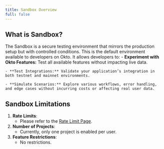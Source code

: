 ```yaml
---
title: Sandbox Overview
full: false
---
```


## What is Sandbox?

The Sandbox is a secure testing environment that mirrors the production setup but with controlled conditions. This is the default environment available to developers on Okto. It allows developers to:
    - **Experiment with Okto Features:** Test all available features without impacting live data.

    - **Test Integrations:** Validate your application’s integration in both testnet and mainnet environments.

    - **Simulate Scenarios:** Explore various workflows, error handling, and edge cases without incurring costs or affecting real user data.



## Sandbox Limitations

1. **Rate Limits**:  
    - Please refer to the [Rate Limit Page](/docs/developer-admin-dashboard/okto-environments/rate-limits).
2. **Number of Projects**:  
    - Currently, only one project is enabled per user.
3. **Feature Restrictions**:  
    - No restrictions.
